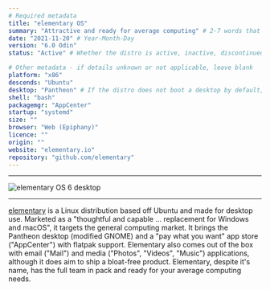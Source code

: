 ```yaml
---
# Required metadata
title: "elementary OS"
summary: "Attractive and ready for average computing" # 2-7 words that sum up the distribution
date: "2021-11-20" # Year-Month-Day
version: "6.0 Odin"
status: "Active" # Whether the distro is active, inactive, discontinued (still supported), or legacy (not supported)

# Other metadata - if details unknown or not applicable, leave blank
platform: "x86"
descends: "Ubuntu"
desktop: "Pantheon" # If the distro does not boot a desktop by default, or doesn't ship one, leave 'desktop' blank
shell: "bash"
packagemgr: "AppCenter"
startup: "systemd"
size: ""
browser: "Web (Epiphany)"
licence: ""
origin: ""
website: "elementary.io"
repository: "github.com/elementary"
---
```


---

<Image
  src="/images/elementary.png"
  alt="elementary OS 6 desktop"
  width={250}
  height={400}
/>

---

[elementary](https://elementary.io) is a Linux distribution based off Ubuntu and made for desktop use. Marketed as a "thoughtful and capable ... replacement for Windows and macOS", it targets the general computing market. It brings the Pantheon desktop (modified GNOME) and a "pay what you want" app store ("AppCenter") with flatpak support. Elementary also comes out of the box with email ("Mail") and media ("Photos", "Videos", "Music") applications, although it does aim to ship a bloat-free product. Elementary, despite it's name, has the full team in pack and ready for your average computing needs.

